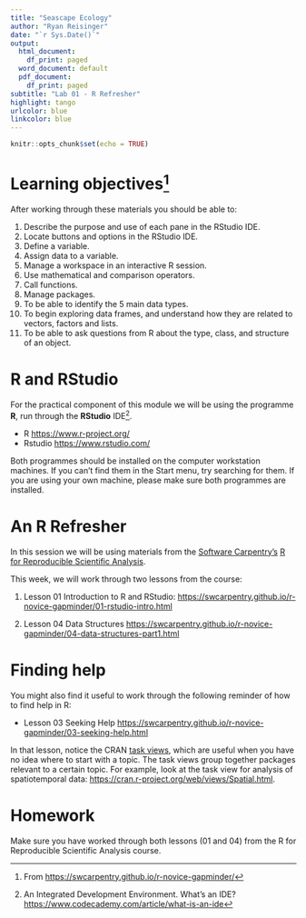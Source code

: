 ```yaml
---
title: "Seascape Ecology"
author: "Ryan Reisinger"
date: "`r Sys.Date()`"
output:
  html_document:
    df_print: paged
  word_document: default
  pdf_document:
    df_print: paged
subtitle: "Lab 01 - R Refresher"
highlight: tango
urlcolor: blue
linkcolor: blue
---
```


```r
knitr::opts_chunk$set(echo = TRUE)
```

# Learning objectives^[From <https://swcarpentry.github.io/r-novice-gapminder/>]

After working through these materials you should be able to:

1. Describe the purpose and use of each pane in the RStudio IDE.
2. Locate buttons and options in the RStudio IDE.
3. Define a variable.
4. Assign data to a variable.
5. Manage a workspace in an interactive R session.
6. Use mathematical and comparison operators.
7. Call functions.
8. Manage packages.
9. To be able to identify the 5 main data types.
10. To begin exploring data frames, and understand how they are related to vectors, factors and lists.
11. To be able to ask questions from R about the type, class, and structure of an object.


# R and RStudio

For the practical component of this module we will be using the programme **R**, run through the **RStudio** IDE^[An Integrated Development Environment. What's an IDE? <https://www.codecademy.com/article/what-is-an-ide>].

* R <https://www.r-project.org/>
* Rstudio <https://www.rstudio.com/>

Both programmes should be installed on the computer workstation machines. If you can't find them in the Start menu, try searching for them. If you are using your own machine, please make sure both programmes are installed.

# An R Refresher

In this session we will be using materials from the [Software Carpentry's](https://software-carpentry.org/) [R for Reproducible Scientific Analysis](https://swcarpentry.github.io/r-novice-gapminder/).

This week, we will work through two lessons from the course:

1. Lesson 01 Introduction to R and RStudio: <https://swcarpentry.github.io/r-novice-gapminder/01-rstudio-intro.html>

2. Lesson 04 Data Structures <https://swcarpentry.github.io/r-novice-gapminder/04-data-structures-part1.html>

# Finding help
You might also find it useful to work through the following reminder of how to find help in R:

* Lesson 03 Seeking Help <https://swcarpentry.github.io/r-novice-gapminder/03-seeking-help.html>

In that lesson, notice the CRAN [task views](https://cran.r-project.org/web/views/), which are useful when you have no idea where to start with a topic. The task views group together packages relevant to a certain topic. For example, look at the task view for analysis of spatiotemporal data: <https://cran.r-project.org/web/views/Spatial.html>.

# Homework

Make sure you have worked through both lessons (01 and 04) from the R for Reproducible Scientific Analysis course.